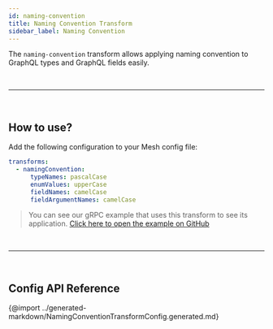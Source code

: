 ```yaml
---
id: naming-convention
title: Naming Convention Transform
sidebar_label: Naming Convention
---
```


The `naming-convention` transform allows applying naming convention to GraphQL types and GraphQL fields easily.

<PackageInstall packages="@graphql-mesh/transform-naming-convention" />

<p>&nbsp;</p>

---

<p>&nbsp;</p>

## How to use?

Add the following configuration to your Mesh config file:

```yaml
transforms:
  - namingConvention:
      typeNames: pascalCase
      enumValues: upperCase
      fieldNames: camelCase
      fieldArgumentNames: camelCase
```

> You can see our gRPC example that uses this transform to see its application.
> [Click here to open the example on GitHub](https://github.com/Urigo/graphql-mesh/tree/master/examples/grpc-example)

<p>&nbsp;</p>

---

<p>&nbsp;</p>

## Config API Reference

{@import ../generated-markdown/NamingConventionTransformConfig.generated.md}

